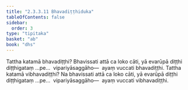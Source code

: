 ```yaml
---
title: "2.3.3.11 Bhavadiṭṭhiduka"
tableOfContents: false
sidebar:
  order: 3
type: "tipitaka"
basket: "ab"
book: "dhs"
---
```



<DynamicBreadcrumb />

<Division number="1320" book="dhs">

<Paragraph number="2025" book="dhs">
Tattha katamā bhavadiṭṭhi? Bhavissati attā ca loko cāti, yā evarūpā diṭṭhi diṭṭhigataṃ …pe…  vipariyāsaggāho—  ayaṃ vuccati bhavadiṭṭhi.
</Paragraph>

</Division>
<Division number="1321" book="dhs">

<Paragraph number="2026" book="dhs">
Tattha katamā vibhavadiṭṭhi? Na bhavissati attā ca loko cāti, yā evarūpā diṭṭhi diṭṭhigataṃ …pe…  vipariyāsaggāho—  ayaṃ vuccati vibhavadiṭṭhi.
</Paragraph>
</Division>